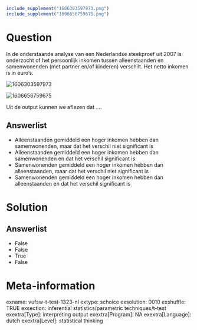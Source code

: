 ```r
include_supplement("1606303597973.png")
include_supplement("1606656759675.png")
```

Question
========
In de onderstaande analyse van een Nederlandse steekproef uit 2007 is
onderzocht of het persoonlijk inkomen tussen alleenstaanden en
samenwonenden (met partner en/of kinderen) verschilt. Het netto inkomen
is in euro’s.  
  
<img src="1606303597973.png" class="fr-fic fr-dii tvcss_2"
alt="1606303597973" />  
  
  
  
  
<img src="1606656759675.png" class="fr-fic fr-dii tvcss_3"
alt="1606656759675" />  
  
Uit de output kunnen we aflezen dat ....

Answerlist
----------
* Alleenstaanden gemiddeld een hoger inkomen hebben dan samenwonenden,
  maar dat het verschil niet significant is
* Alleenstaanden gemiddeld een hoger inkomen hebben dan samenwonenden en
  dat het verschil significant is
* Samenwonenden gemiddeld een hoger inkomen hebben dan alleenstaanden,
  maar dat het verschil niet significant is
* Samenwonenden gemiddeld een hoger inkomen hebben dan alleenstaanden en
  dat het verschil significant is

Solution
========










Answerlist
----------
* False
* False
* True
* False

Meta-information
================
exname: vufsw-t-test-1323-nl
extype: schoice
exsolution: 0010
exshuffle: TRUE
exsection: inferential statistics/parametric techniques/t-test
exextra[Type]: interpreting output
exextra[Program]: NA
exextra[Language]: dutch
exextra[Level]: statistical thinking

